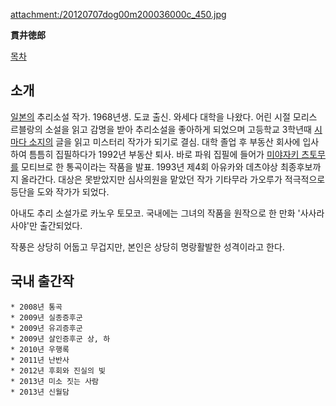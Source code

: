 attachment:/20120707dog00m200036000c_450.jpg

'''貫井徳郎'''

[[목차]]

== 소개 ==
[[일본]]의 추리소설 작가. 1968년생. 도쿄 출신. 와세다 대학을 나왔다. 어린 시절 모리스 르블랑의 소설을 읽고 감명을 받아 추리소설을 좋아하게 되었으며 고등학교 3학년때 [[시마다 소지]]의 글을 읽고 미스터리 작가가 되기로 결심. 대학 졸업 후 부동산 회사에 입사하여 틈틈히 집필하다가 1992년 부동산 퇴사. 바로 파워 집필에 들어가 [[미야자키 츠토무]]를 모티브로 한 통곡이라는 작품을 발표. 1993년 제4회 아유카와 데츠야상 최종후보까지 올라간다. 대상은 못받았지만 심사의원을 맡았던 작가 기타무라 가오루가 적극적으로 등단을 도와 작가가 되었다.

아내도 추리 소설가로 카노우 토모코. 국내에는 그녀의 작품을 원작으로 한 만화 '사사라 사야'만 출간되었다.

작풍은 상당히 어둡고 무겁지만, 본인은 상당히 명랑활발한 성격이라고 한다.

== 국내 출간작 ==
 * 2008년 통곡 
 * 2009년 실종증후군
 * 2009년 유괴증후군 
 * 2009년 살인증후군 상, 하
 * 2010년 우행록 
 * 2011년 난반사 
 * 2012년 후회와 진실의 빛 
 * 2013년 미소 짓는 사람 
 * 2013년 신월담 

